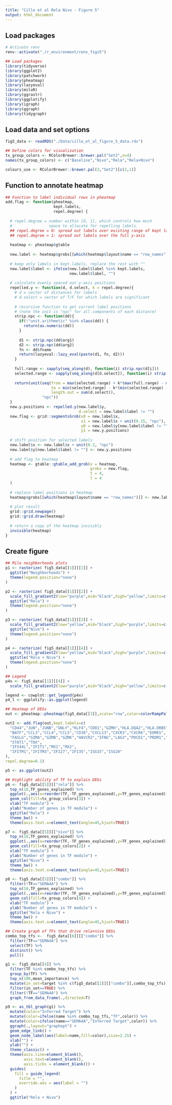 ```yaml
---
title: "Cillo et al Rela Nivo - Figure 5"
output: html_document
---
```


## Load packages
```r
# Activate renv
renv::activate("./r_environment/renv_figs5")

## Load packages
library(tidyverse)
library(ggplot2)
library(patchwork)
library(pheatmap)
library(lazyeval)
library(miloR)
library(ggrastr)
library(ggplotify)
library(igraph)
library(ggraph)
library(tidygraph)

```


## Load data and set options 

```r

fig5_data <- readRDS("./Data/cillo_et_al_figure_5_data.rds")

## Define colors for visualization
tx_group_colors <- RColorBrewer::brewer.pal("Set2",n=4)
names(tx_group_colors) <- c("Baseline","Nivo","Rela","Rela+Nivo")

colours_use <- RColorBrewer::brewer.pal(3,"Set2")[c(2,1)]

```

## Function to annotate heatmap

```r

## Function to label individual rows in pheatmap 
add.flag <- function(pheatmap,
                     kept.labels,
                     repel.degree) {
  
  # repel.degree = number within [0, 1], which controls how much
  #                space to allocate for repelling labels.
  ## repel.degree = 0: spread out labels over existing range of kept labels
  ## repel.degree = 1: spread out labels over the full y-axis
  
  heatmap <- pheatmap$gtable
  
  new.label <- heatmap$grobs[[which(heatmap$layout$name == "row_names")]]
  
  # keep only labels in kept.labels, replace the rest with ""
  new.label$label <- ifelse(new.label$label %in% kept.labels,
                            new.label$label, "")
  
  # calculate evenly spaced out y-axis positions
  repelled.y <- function(d, d.select, k = repel.degree){
    # d = vector of distances for labels
    # d.select = vector of T/F for which labels are significant
    
    # recursive function to get current label positions
    # (note the unit is "npc" for all components of each distance)
    strip.npc <- function(dd){
      if(!"unit.arithmetic" %in% class(dd)) {
        return(as.numeric(dd))
      }
      
      d1 <- strip.npc(dd$arg1)
      d2 <- strip.npc(dd$arg2)
      fn <- dd$fname
      return(lazyeval::lazy_eval(paste(d1, fn, d2)))
    }
    
    full.range <- sapply(seq_along(d), function(i) strip.npc(d[i]))
    selected.range <- sapply(seq_along(d[d.select]), function(i) strip.npc(d[d.select][i]))
    
    return(unit(seq(from = max(selected.range) + k*(max(full.range) - max(selected.range)),
                    to = min(selected.range) - k*(min(selected.range) - min(full.range)),
                    length.out = sum(d.select)),
                "npc"))
  }
  new.y.positions <- repelled.y(new.label$y,
                                d.select = new.label$label != "")
  new.flag <- grid::segmentsGrob(x0 = new.label$x,
                                 x1 = new.label$x + unit(0.15, "npc"),
                                 y0 = new.label$y[new.label$label != ""],
                                 y1 = new.y.positions)
  
  # shift position for selected labels
  new.label$x <- new.label$x + unit(0.2, "npc")
  new.label$y[new.label$label != ""] <- new.y.positions
  
  # add flag to heatmap
  heatmap <- gtable::gtable_add_grob(x = heatmap,
                                     grobs = new.flag,
                                     t = 4,
                                     l = 4
  )
  
  # replace label positions in heatmap
  heatmap$grobs[[which(heatmap$layout$name == "row_names")]] <- new.label
  
  # plot result
  grid::grid.newpage()
  grid::grid.draw(heatmap)
  
  # return a copy of the heatmap invisibly
  invisible(heatmap)
}

```

## Create figure

```r

## Milo neighborhoods plots 
p1 <- rasterize( fig5_data[[1]][[1]] +
  ggtitle("Neighborhoods") +
  theme(legend.position="none")
)

p2 <- rasterize( fig5_data[[1]][[2]] +
  scale_fill_gradient2(low="purple",mid="black",high="yellow",limits=c(-5,5)) +
  ggtitle("Rela") +
  theme(legend.position="none")
)

p3 <- rasterize( fig5_data[[1]][[3]] +
  scale_fill_gradient2(low="yellow",mid="black",high="purple",limits=c(-5,5)) +
  ggtitle("Nivo") +
  theme(legend.position="none")
)

p4 <- rasterize( fig5_data[[1]][[4]] + 
  scale_fill_gradient2(low="yellow",mid="black",high="purple",limits=c(-5,5)) +
  ggtitle("Rela + Nivo") +
  theme(legend.position="none")
)

## Legend 
p4x <- fig5_data[[1]][[4]] + 
  scale_fill_gradient2(low="purple",mid="black",high="yellow",limits=c(-5,5))

legend <- cowplot::get_legend(p4x)
p4_l <- ggplotify::as.ggplot(legend)

## Heatmap of DEGs
out <- pheatmap::pheatmap(fig5_data[[3]],scale="row",color=colorRampPalette(colors=c("purple","black","yellow"))(1024))

out2 <- add.flag(out,kept.labels=c(
  "CD44","JUN","JUNB","GNLY","KLF4","CD81","GZMH","HLA.DQA2","HLA.DRB5","JUND",
  "BATF","CCL3","CCL4","CCL5","CD38","CXCL13","CXCR3","CXCR6","EOMES",
  "FASLG","GZMA","GZMB","GZMK","HAVCR2","IFNG","LAG3","PDCD1","PRDM1","PRF1",
  "STAT1","TOX",
  "IFI44L","IFIT1","MX1","MX2",
  "IFITM1","IFITM3","IFI27","IFI35","ISG15","ISG20"
),
repel.degree=0.1)

p5 <- as.ggplot(out2)

## Highlight ability of TF to explain DEGs
p6 <- fig5_data[[5]][["rela"]] %>%
  top_n(10,TF_genes_explained) %>%
  ggplot(.,aes(x=reorder(TF,-TF_genes_explained),y=TF_genes_explained)) + 
  geom_col(fill=tx_group_colors[3]) +
  xlab("TF module") +
  ylab("Number of genes in TF module") +
  ggtitle("Rela") +
  theme_bw() +
  theme(axis.text.x=element_text(angle=45,hjust=TRUE))

p7 <- fig5_data[[5]][["nivo"]] %>%
  top_n(10,TF_genes_explained) %>%
  ggplot(.,aes(x=reorder(TF,-TF_genes_explained),y=TF_genes_explained)) + 
  geom_col(fill=tx_group_colors[2]) +
  xlab("TF module") +
  ylab("Number of genes in TF module") +
  ggtitle("Nivo") +
  theme_bw() +
  theme(axis.text.x=element_text(angle=45,hjust=TRUE))

p8 <- fig5_data[[5]][["combo"]] %>%
  filter(!TF=="SEMA4A") %>%
  top_n(10,TF_genes_explained) %>%
  ggplot(.,aes(x=reorder(TF,-TF_genes_explained),y=TF_genes_explained)) +
  geom_col(fill=tx_group_colors[4]) +
  xlab("TF module") +
  ylab("Number of genes in TF module") +
  ggtitle("Rela + Nivo") +
  theme_bw() +
  theme(axis.text.x=element_text(angle=45,hjust=TRUE))

## Create graph of TFs that drive rela+nivo DEGs
combo_top_tfs <-  fig5_data[[6]][["combo"]] %>%
  filter(!TF=="SEMA4A") %>%
  select(TF) %>%
  distinct() %>%
  pull()

g1 <- fig5_data[[4]] %>%
  filter(TF %in% combo_top_tfs) %>% 
  group_by(TF) %>%
  top_n(100,mean_importance) %>%
  mutate(in_set=target %in% c(fig5_data[[2]][["combo"]],combo_top_tfs)) %>% 
  filter(in_set==TRUE) %>%
  filter(!TF=="SEMA4A") %>%
  graph_from_data_frame(.,directed=T)

p9 <- as_tbl_graph(g1) %>%
  mutate(color="Inferred Target") %>%
  mutate(color=ifelse(name %in% combo_top_tfs,"TF",color)) %>% 
  mutate(color=ifelse(name=="SEMA4A","Inferred Target",color)) %>%
  ggraph(.,layout="graphopt") +
  geom_edge_link() +
  geom_node_label(aes(label=name,fill=color),size=2.25) +
  xlab("") +
  ylab("") +
  theme_classic() +
  theme(axis.line=element_blank(),
        axis.text=element_blank(),
        axis.ticks = element_blank()) +
  guides(
    fill = guide_legend(
      title = "",
      override.aes = aes(label = "")
    )
  ) +
  ggtitle("Rela + Nivo")

```
